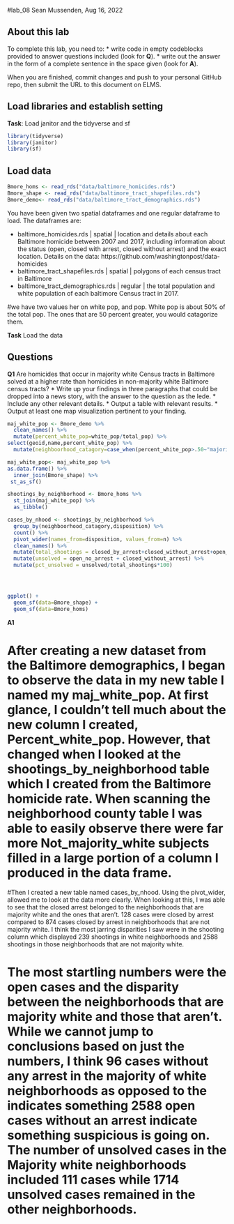 #lab_08
Sean Mussenden, Aug 16, 2022

## About this lab

To complete this lab, you need to:
* write code in empty codeblocks provided to answer questions included (look for **Q**).
* write out the answer in the form of a complete sentence in the space given (look for **A**).

When you are finished, commit changes and push to your personal GitHub repo, then submit the URL to this document on ELMS.

## Load libraries and establish setting 
**Task**: Load janitor and the tidyverse and sf

```r
library(tidyverse)
library(janitor)
library(sf)

```



## Load data
```r
Bmore_homs <- read_rds("data/baltimore_homicides.rds")
Bmore_shape <- read_rds("data/baltimore_tract_shapefiles.rds")
Bmore_demo<- read_rds("data/baltimore_tract_demographics.rds")


``` 

You have been given two spatial dataframes and one regular dataframe to load.  The dataframes are:

* baltimore_homicides.rds | spatial | location and details about each Baltimore homicide between 2007 and 2017, including information about the status (open, closed with arrest, closed without arrest) and the exact location. Details on the data: https://github.com/washingtonpost/data-homicides
* baltimore_tract_shapefiles.rds | spatial | polygons of each census tract in Baltimore
* baltimore_tract_demographics.rds | regular | the total population and white population of each baltimore Census tract in 2017.

#we have two values her on white pop, and pop. White pop is about 50% of the total pop. The ones that are 50 percent greater, you would catagorize them. 

**Task** Load the data

## Questions

**Q1** Are homicides that occur in majority white Census tracts in Baltimore solved at a higher rate than homicides in non-majority white Baltimore census tracts?
* Write up your findings in three paragraphs that could be dropped into a news story, with the answer to the question as the lede. 
* Include any other relevant details.
* Output a table with relevant results. 
* Output at least one map visualization pertinent to your finding. 

```r
maj_white_pop <- Bmore_demo %>% 
  clean_names() %>% 
  mutate(percent_white_pop=white_pop/total_pop) %>% 
select(geoid,name,percent_white_pop) %>% 
  mutate(neighboorhood_catagory=case_when(percent_white_pop>.50~"majority_white",TRUE~ "not_majority_white"))

maj_white_pop<- maj_white_pop %>% 
as.data.frame() %>% 
  inner_join(Bmore_shape) %>% 
 st_as_sf()

shootings_by_neighborhood <- Bmore_homs %>%
  st_join(maj_white_pop) %>%
  as_tibble()

cases_by_nhood <- shootings_by_neighborhood %>%
  group_by(neighboorhood_catagory,disposition) %>%
  count() %>% 
  pivot_wider(names_from=disposition, values_from=n) %>%
  clean_names() %>% 
  mutate(total_shootings = closed_by_arrest+closed_without_arrest+open_no_arrest) %>%
  mutate(unsolved = open_no_arrest + closed_without_arrest) %>%
  mutate(pct_unsolved = unsolved/total_shootings*100)




ggplot() +
  geom_sf(data=Bmore_shape) +
  geom_sf(data=Bmore_homs)


```

**A1** 

# After creating a new dataset from the Baltimore demographics, I began to observe the data in my new table I named my maj_white_pop. At first glance, I couldn't tell much about the new column I created, Percent_white_pop. However, that changed when I  looked at the shootings_by_neighborhood table which I created from the Baltimore homicide rate. When scanning the neighborhood county table I was able to easily observe there were far more Not_majority_white subjects filled in a large portion of a column I produced in the data frame. 

#Then I created a new table named cases_by_nhood. Using the pivot_wider, allowed me to look at the data more clearly. When looking at this, I was able to see that the closed arrest belonged to the neighborhoods that are majority white and the ones that aren't. 128 cases were closed by arrest compared to 874 cases closed by arrest in neighborhoods that are not majority white. I think the most jarring disparities I saw were in the shooting column which displayed 239 shootings in white neighborhoods and 2588 shootings in those neighborhoods that are not majority white.  

# The most startling numbers were the open cases and the disparity between the neighborhoods that are majority white and those that aren't. While we cannot jump to conclusions based on just the numbers, I think 96 cases without any arrest in the majority of white neighborhoods as opposed to the indicates something 2588 open cases without an arrest indicate something suspicious is going on. The number of unsolved cases in the Majority white neighborhoods included 111 cases while 1714 unsolved cases remained in the other neighborhoods. 